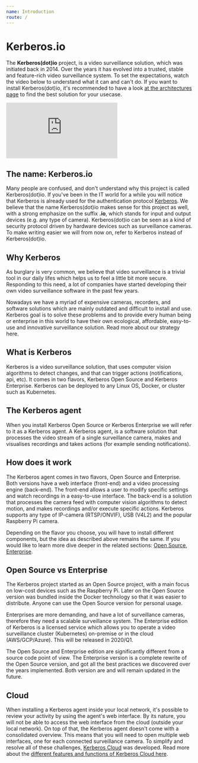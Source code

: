```yaml
---
name: Introduction
route: /
---
```


# Kerberos.io

The **Kerberos(dot)io** project, is a video surveillance solution, which was initiated back in 2014. Over the years it has evolved into a trusted, stable and feature-rich video surveillance system. To set the expectations, watch the video below to understand what it can and can't do. If you want to install Kerberos(dot)io, it's recommended to have a look [at the architectures page](/architectures) to find the best solution for your usecase.

<div class='embed-container'><iframe src='https://player.vimeo.com/video/382090189?background=1' frameborder='0' webkitAllowFullScreen mozallowfullscreen allowFullScreen></iframe></div>

## The name: Kerberos.io

Many people are confused, and don't understand why this project is called Kerberos(dot)io. If you've been in the IT world for a while you will notice that Kerberos is already used for the authentication protocol [Kerberos](https://en.wikipedia.org/wiki/Kerberos_(protocol)).
We believe that the name Kerberos(dot)io makes sense for this project as well, with a strong emphasize on the suffix **.io**, which stands for input and output devices (e.g. any type of camera). Kerberos(dot)io can be seen as a kind of security protocol driven by hardware devices such as surveillance cameras. To make writing easier we will from now on, refer to Kerberos instead of Kerberos(dot)io.

## Why Kerberos

As burglary is very common, we believe that video surveillance is a trivial tool in our daily lifes which helps us to feel a little bit more secure. Responding to this need, a lot of companies have started developing their own video surveillance software in the past few years.

Nowadays we have a myriad of expensive cameras, recorders, and software solutions which are mainly outdated and difficult to install and use. Kerberos goal is to solve these problems and to provide every human being or enterprise in this world to have their own ecological, affordable, easy-to-use and innovative surveillance solution. Read more about our strategy here.

## What is Kerberos

Kerberos is a video surveillance solution, that uses computer vision algorithms to detect changes, and that can trigger actions (notifications, api, etc). It comes in two flavors, Kerberos Open Source and Kerberos Enterprise. Kerberos can be deployed to any Linux OS, Docker, or cluster such as Kubernetes.

## The Kerberos agent

When you install Kerberos Open Source or Kerberos Enterprise we will refer to it as a Kerberos agent. A Kerberos agent, is a software solution that processes the video stream of a single surveillance camera, makes and visualises recordings and takes actions (for example sending notifications).

## How does it work

The Kerberos agent comes in two flavors, Open Source and Enterprise. Both versions have a web interface (front-end) and a video processing engine (back-end). The front-end allows a user to modify specific settings and watch recordings in a easy-to-use interface. The back-end is a solution that processes the camera feed with computer vision algorithms to detect motion, and makes recordings and/or execute specific actions. Kerberos supports any type of IP-camera (RTSP/ONVIF), USB (V4L2) and the popular Raspberry Pi camera.

Depending on the flavor you choose, you will have to install different components, but the idea as described above remains the same. If you would like to learn more dive deeper in the related sections: [Open Source](/opensource/introduction), [Enterprise](/enterprise/introduction).

## Open Source vs Enterprise

The Kerberos project started as an Open Source project, with a main focus on low-cost devices such as the Raspberry Pi. Later on the Open Source version was bundled inside the Docker technology so that it was easier to distribute. Anyone can use the Open Source version for personal usage.

Enterprises are more demanding, and have a lot of surveillance cameras, therefore they need a scalable surveillance system. The Enterprise edition of Kerberos is a licensed service which allows you to operate a video surveillance cluster (Kubernetes) on-premise or in the cloud (AWS/GCP/Azure). This will be released in 2020/Q1.

The Open Source and Enterprise edition are significantly different from a source code point of view. The Enterprise version is a complete rewrite of the Open Source version, and got all the best practices we discovered over the years implemented. Both version are and will remain updated in the future.

## Cloud

When installing a Kerberos agent inside your local network, it's possible to review your activity by using the agent's web interface. By its nature, you will not be able to access the web interface from the cloud (outside your local network). On top of that, the Kerberos agent doesn't come with a consolidated overview. This means that you will need to open multiple web interfaces, one for each connected surveillance camera. To simplify and resolve all of these challenges, [Kerberos Cloud](/cloud) was developed. Read more about the [different features and functions of Kerberos Cloud here](/cloud).
